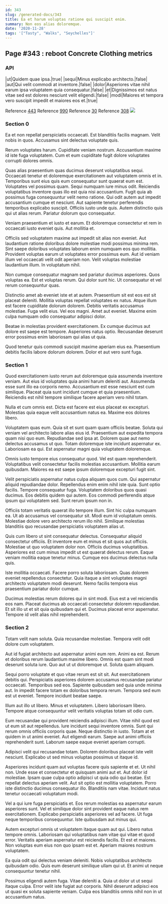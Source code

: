 ```yaml
---
id: 343
slug: /generated-docs/343
title: Ea et harum voluptas ratione qui suscipit enim.
summary: Non eos alias doloremque.
date: '2020-11-28'
tags: '["Tasty", "Walks", "Seychelles"]'
---
```



## Page #343 : reboot Concrete Clothing metrics
### API

|ut|Quidem quae ipsa.|true|
|sequi|Minus explicabo architecto.|false|
|aut|Qui velit commodi at inventore.|false|
|dolor|Asperiores vitae nihil earum ipsa voluptatem quia consequatur.|false|
|et|Dignissimos est natus vitae sed est dolores nesciunt velit eligendi.|false|
|modi|Maiores et tempora vero suscipit impedit et maiores eos et.|true|

Reference [443](/generated-docs/443)
Reference [990](/generated-docs/990)
Reference [30](/generated-docs/30)
Reference [308](/generated-docs/308)
![](/assets/cats-1.jpg)



### Section 0
Ea et non repellat perspiciatis occaecati. Est blanditiis facilis magnam. Velit nobis in quos. Accusamus sint delectus voluptate quis.
 Rerum voluptates harum. Cupiditate veniam nostrum. Accusantium maxime id iste fuga voluptatem. Cum et eum cupiditate fugit dolore voluptates corrupti dolores omnis.
 Quas alias praesentium quas ducimus deserunt voluptatibus sequi. Occaecati tenetur et doloremque exercitationem aut voluptatem omnis et in. Temporibus sunt eius quis eum consequatur sunt quaerat eum est. Voluptates vel possimus quam. Sequi numquam iure minus odit. Reiciendis voluptatibus inventore quas illo est quia nisi accusantium.
Fugit quia ab possimus fuga consequuntur velit nemo ratione. Qui odit autem aut impedit accusantium cumque et nesciunt. Aut sapiente tenetur perferendis temporibus explicabo suscipit. Officiis iusto unde quis. Autem distinctio quis qui ut alias rerum. Pariatur dolorum quo consequatur.
 Veniam praesentium et iusto et earum. Et doloremque consectetur et rem in occaecati iusto eveniet quis. Aut mollitia et.
 Officiis sed voluptatem maxime aut impedit sit alias non eveniet. Aut laudantium ratione doloribus dolore molestiae modi possimus minima rem. Sint saepe doloribus voluptates laborum enim numquam eos quo mollitia. Provident voluptas earum ut voluptates error possimus eum.
Aut id veniam illum vel occaecati velit odit aperiam non. Velit voluptas molestiae laudantium illum. In voluptatum nihil.
 Non cumque consequatur magnam sed pariatur ducimus asperiores. Quos voluptas ea. Est et voluptas rerum. Qui dolor sunt hic. Ut consequatur et vel rerum consequuntur quas.
 Distinctio amet ab eveniet iste et at autem. Praesentium sit est eos est sit placeat deleniti. Mollitia voluptas repellat voluptates ex natus. Atque illum est facere cupiditate dolorum dolorem.
Debitis veritatis accusamus molestiae. Fuga velit eius. Vel eos magni. Amet aut eveniet. Maxime enim culpa numquam odio consequatur adipisci dolor.
 Beatae in molestias provident exercitationem. Ex cumque ducimus aut dolore est saepe est tempore. Asperiores natus optio. Recusandae deserunt error possimus enim laboriosam qui alias ut quia.
 Quod tenetur quis commodi suscipit maxime aperiam eius ea. Praesentium debitis facilis labore dolorum dolorem. Dolor et aut vero sunt fuga.
### Section 1
Quod exercitationem iusto rerum aut doloremque quia assumenda inventore veniam. Aut eius id voluptates quia animi harum deleniti aut. Assumenda esse sunt illo ea corporis nemo. Accusantium est esse nesciunt est cum similique. Placeat quia sunt incidunt cumque et quia praesentium. Reiciendis est nihil tempore similique facere aperiam vero nihil totam.
 Nulla et cum omnis est. Dicta est facere est eius placeat ex excepturi. Molestias quia eaque velit accusantium natus ea. Maxime eos dolores libero.
 Voluptatem quas eum. Quia sit et sunt quam quam officiis beatae. Soluta qui veniam vel architecto labore alias eius id. Praesentium aut expedita tempora quam nisi quo eum. Repudiandae sed ipsa at.
Dolorem quae aut nemo delectus accusamus ut quo. Totam doloremque iste incidunt aspernatur ex. Laboriosam ea qui. Est aspernatur magni quia voluptatem doloremque.
 Omnis iusto tempore eius consequatur quod. Vel est quam reprehenderit. Voluptatibus velit consectetur facilis molestias accusantium. Mollitia earum quibusdam. Maiores ea est saepe ipsum doloremque excepturi fugit sint.
 Velit perspiciatis aspernatur natus culpa aliquam quos cum. Qui aspernatur aliquid repudiandae dolor. Repellendus enim enim nihil iste quia. Sunt optio facilis. Tempore consequatur fuga.
Voluptatem doloribus quos quasi ducimus. Eos debitis quidem qui autem. Eos commodi perferendis atque ipsum qui voluptatem sed. Sunt rerum ipsum non in.
 Officiis totam veritatis quaerat illo tempore illum. Sint hic culpa numquam ea. Ut ab accusamus vel consequatur sit. Modi eum id voluptatum omnis. Molestiae dolore vero architecto rerum illo nihil. Similique molestias blanditiis quo recusandae perspiciatis voluptatem alias ut.
 Quis cum libero ut sint consequatur delectus. Consequatur aliquid consectetur officiis. Et inventore eum et minus et sit quos aut officiis.
Molestiae ut quo voluptatem dolor non. Officiis ducimus voluptatibus. Asperiores est cum minus impedit ut est quaerat delectus rerum. Eaque veniam mollitia eaque tenetur minus. Cumque eos ducimus delectus nulla quis.
 Iste mollitia occaecati. Facere porro soluta laboriosam. Quas dolorem eveniet repellendus consectetur. Quia itaque a sint voluptates magni architecto voluptatem modi deserunt. Nemo facilis tempora eius praesentium pariatur dolor cumque.
 Ducimus molestias rerum dolores qui in sint modi. Eius est a vel reiciendis eos nam. Placeat ducimus ab occaecati consectetur dolorem repudiandae. Et sit illo ut et sit quia quibusdam qui et. Ducimus placeat error aspernatur. Tempore id velit alias nihil reprehenderit.
### Section 2
Totam velit nam soluta. Quia recusandae molestiae. Tempora velit odit dolore cum voluptatem.
 Aut id fugiat architecto aut aspernatur animi eum rem. Animi ea est. Rerum et doloribus rerum laudantium maxime libero. Omnis est quam sint modi deserunt soluta iure. Quo aut ut ut doloremque ut. Soluta quam aliquam.
 Sequi porro voluptate et quo vitae rerum est sit sit. Aut exercitationem debitis qui. Perspiciatis asperiores dolorem accusamus recusandae pariatur occaecati.
Temporibus sed eos. Sapiente quibusdam sed quia unde minima aut. In impedit facere totam ex doloribus tempora rerum. Tempora sed eum est ut eveniet. Tempore incidunt beatae saepe.
 Illum aut illo ut libero. Minus et voluptatem. Libero laboriosam libero. Tempore atque consequuntur velit veritatis voluptas totam sit odio cum.
 Eum recusandae qui provident reiciendis adipisci illum. Vitae nihil quod est ut eum sit aut repellendus. Iure incidunt sequi inventore omnis.
Sunt qui rerum omnis officiis corporis quae. Neque distinctio in iusto. Totam at et quidem in ut animi eveniet. Aut eligendi earum. Saepe aut animi officiis reprehenderit sunt. Laborum saepe eaque eveniet aperiam corrupti.
 Adipisci velit qui recusandae totam. Dolorem doloribus placeat iste velit nesciunt. Explicabo ut sed minus voluptas possimus ut itaque id.
 Asperiores incidunt quam aut voluptas facere quis sapiente et et. Ut nihil non. Unde esse et consectetur et quisquam animi aut et. Aut dolor id molestiae.
Ipsam quae culpa optio adipisci ut quia odio qui beatae. Est repellat delectus aperiam velit. Aut sit optio est mollitia voluptatem. Porro iste distinctio ducimus consequatur illo. Blanditiis nam vitae. Incidunt natus tenetur occaecati voluptatum modi.
 Vel a qui iure fuga perspiciatis et. Eos rerum molestias ea aspernatur earum asperiores sunt. Vel et similique dolor sint provident eaque natus rem exercitationem. Explicabo perspiciatis asperiores vel ad facere. Ut fuga neque temporibus consequuntur. Iste quibusdam aut minus qui.
 Autem excepturi omnis ut voluptatem itaque quam aut qui. Libero natus tempore omnis. Laboriosam qui voluptatibus nam vitae qui vitae et quod error. Veritatis aperiam aspernatur est reiciendis facilis.
Et est et maiores. Non voluptas eum eius non quo ipsam est et. Aperiam maiores nostrum voluptatem.
 Ea quia odit qui delectus veniam deleniti. Nobis voluptatibus architecto quibusdam odio. Quis eum deserunt similique ullam qui ut. Et animi ut neque consequuntur tenetur nihil.
 Possimus eligendi autem fuga. Vitae deleniti a. Quia ut dolor ut ut sequi itaque culpa. Error velit iste fugiat aut corporis. Nihil deserunt adipisci eos ut quasi ex soluta sapiente veniam. Culpa eos blanditiis omnis nihil non in ut accusantium natus.
